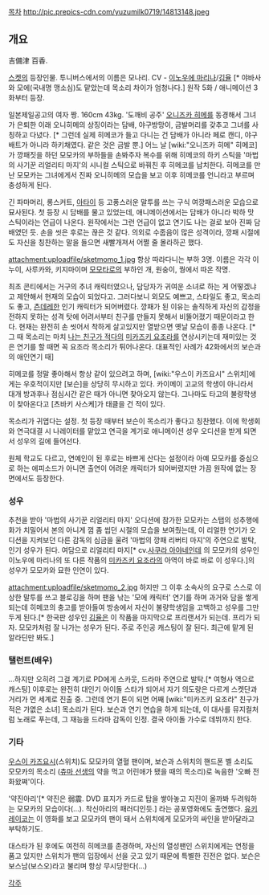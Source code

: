 [[목차]]
http://pic.prepics-cdn.com/yuzumilk0719/14813148.jpeg
== 개요 ==
吉備津 百香.

[[스켓]]의 등장인물. 투니버스에서의 이름은 모나리. CV - [[이노우에 마리나]]/[[김율]] [* 야바사와 모에(국내명 맹소심)도 맡았는데 목소리 차이가 엄청나다.] 원작 5화 / 애니메이션 3화부터 등장.

일본제일공고의 여자 짱. 160cm 43kg. '도깨비 공주' [[오니즈카 히메]]를 동경해서 그녀가 은퇴한 이래 오니히메의 상징이라는 담배, 야구방망이, 금발머리를 갖추고 그녀를 사칭하고 다녔다. [* 그런데 실제 히메코가 들고 다니는 건 담배가 아니라 페로 캔디, 야구 배트가 아니라 하키채였다. 같은 것은 금발 뿐.] 어느 날 [wiki:"오니즈카 히메" 히메코]가 깡패짓을 하던 모모카의 부하들을 손봐주자 복수를 위해 히메코의 하키 스틱을 '마법의 사기꾼 리얼리티 마지'의 시니컬 스틱으로 바꿔친 후 히메코를 납치한다. 히메코를 만난 모모카는 그녀에게서 진짜 오니히메의 모습을 보고 이후 히메코를 언니라고 부르며 충성하게 된다.

긴 파마머리, 롱스커트, [[아타이]] 등 고풍스러운 말투를 쓰는 구식 여깡패스러운 모습으로 묘사된다. 첫 등장 시 담배를 물고 있었는데, 애니메이션에서는 담배가 아니라 박하 맛 스틱이라는 언급이 나온다. 원작에서는 그런 언급이 없고 연기도 나는 걸로 보아 진짜 담배였던 듯. 손을 씻은 후로는 끊은 것 같다. 의외로 수줍음이 많은 성격이라, 깡패 시절에도 자신을 칭찬하는 말을 들으면 새빨개져서 어쩔 줄 몰라하곤 했다.

attachment:uploadfile/sketmomo_1.jpg
항상 따라다니는 부하 3명. 이름은 각각 이누이, 사루카와, 키지마이며 [[모모타로]]의 부하인 개, 원숭이, 꿩에서 따온 작명.

최초 콘티에서는 거구의 추녀 캐릭터였으나, 담당자가 귀여운 소녀로 하는 게 어떻겠냐고 제안해서 현재의 모습이 되었다고. 그러다보니 외모도 예쁘고, 스타일도 좋고, 목소리도 좋고, [[츤데레]]한 인기 캐릭터가 되어버렸다.
깡패가 된 이유는 솔직하게 자신의 감정을 전하지 못하는 성격 탓에 어려서부터 친구를 만들지 못해서 비뚤어졌기 때문이라고 한다. 현재는 완전히 손 씻어서 착하게 살고있지만 열받으면 옛날 모습이 종종 나온다. [* 그 때 목소리는 마치 [[나는 친구가 적다]]의 [[미카즈키 요조라]]를 연상시키는데 재미있는 것은 연기를 할 때면 꼭 요조라 목소리가 튀어나온다. 대표적인 사례가 42화에서의 보슨과의 애인연기 때]

히메코를 정말 좋아해서 항상 같이 있으려고 하며, [wiki:"우스이 카즈요시" 스위치]에게는 우호적이지만 [보슨]을 상당히 무시하고 있다. 카이메이 고교의 학생이 아니라서 대개 방과후나 점심시간 같은 때가 아니면 찾아오지 않는다. 그나마도 타고의 불량학생이 찾아온다고 [츠바키 사스케]가 태클을 건 적이 있다.

목소리가 귀엽다는 설정. 첫 등장 때부터 보슨이 목소리가 좋다고 칭찬했다. 이에 학생회와 연극대결 시 나레이터를 맡았고 연극을 계기로 애니메이션 성우 오디션을 받게 되면서 성우의 길에 들어선다. 

원체 학교도 다르고, 연예인이 된 후로는 바쁘게 산다는 설정이라 아예 모모카를 중심으로 하는 에피소드가 아니면 출연이 어려운 캐릭터가 되어버렸지만 가끔 원작에 없는 장면에서도 등장한다.

=== 성우 ===
추천을 받아 '마법의 사기꾼 리얼리티 마지' 오디션에 참가한 모모카는 스탭의 성추행에 화가 치밀어서 본의 아니게 껌 좀 씹던 시절의 모습을 보여줬는데, 이 리얼한 연기가 오디션을 지켜보던 다른 감독의 심금을 울려 '마법의 깡패 리버티 마지'의 주연으로 발탁, 인기 성우가 된다. 여담으로 리얼리티 마지[* cv.[[사쿠라 아야네]]인데 의 모모카의 성우인 이노우에 마리나의 또 다른 작품의 [[미카즈키 요조라]]의 아역이 바로 바로 이 성우다.]의 성우가 모모카와 묘한 인연이 있다.

attachment:uploadfile/sketmomo_2.jpg
하지만 그 이후 소속사의 요구로 스스로 이상한 말투를 쓰고 블로깅을 하며 팬을 낚는 '모에 캐릭터' 연기를 하며 과거와 담을 쌓게 되는데 히메코의 충고를 받아들여 방송에서 자신이 불량학생임을 고백하고 성우를 그만두게 된다.[* 한국판 성우인 [[김율]]은 이 작품을 마지막으로 프리랜서가 되는데. 프리가 되자. 모모카처럼 잘 나가는 성우가 된다. 주로 주인공 캐스팅이 잘 된다. 최근에 맡게 된 알라딘만 봐도.]


=== 탤런트(배우) ===
…하지만 오히려 그걸 계기로 PD에게 스카웃, 드라마 주연으로 발탁.[* 여형사 역으로 캐스팅] 이후로는 완전히 대인기 아이돌 스타가 되어서 자기 의도랑은 다르게 스켓단과 거리가 먼 세계로 진출 중.
그런데 연기 톤이 되면 어째 [wiki:"미카즈키 요조라" 친구가 적은 가엾은 소녀] 목소리가 된다. 
보슨과 연기 연습을 하게 되는데, 이 대사를 뮤지컬처럼 노래로 푸는데, 그 재능을 드라마 감독이 인정. 결국 아이돌 가수로 데뷔까지 한다.

=== 기타 ===
[[우스이 카즈요시]](스위치)도 모모카의 열혈 팬이며, 보슨과 스위치의 핸드폰 벨 소리도 모모카의 목소리 ([[츄마 선생]]의 약을 먹고 어린애가 됐을 때의 목소리)로 녹음한 '오빠 전화왔쪄'이다.

'약진아리'[* 약진은 弱震. DVD 표지가 카드로 탑을 쌓아놓고 지진이 올까봐 두려워하는 모모카의 모습이다(...). 착신아리의 패러디인듯.] 라는 공포영화에도 출연했다. [[유키 레이코]]는 이 영화를 보고 모모카의 팬이 돼서 스위치에게 모모카의 싸인을 받아달라고 부탁하기도.

대스타가 된 후에도 여전히 히메코를 존경하며, 자신의 열성팬인 스위치에게는 연정을 품고 있지만 스위치가 팬의 입장에서 선을 긋고 있기 때문에 특별한 진전은 없다. 보슨은 보스남(보스오)라고 불리며 항상 무시당한다(...)

[[각주]]
